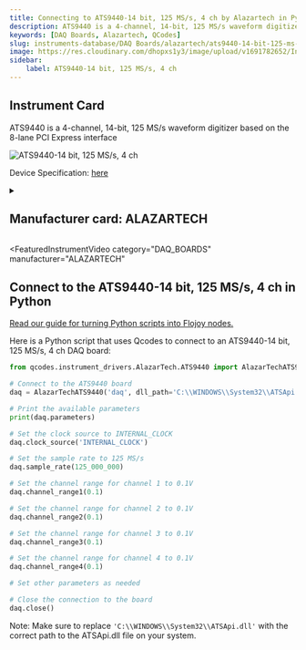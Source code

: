 ```yaml
---
title: Connecting to ATS9440-14 bit, 125 MS/s, 4 ch by Alazartech in Python
description: ATS9440 is a 4-channel, 14-bit, 125 MS/s waveform digitizer based on the 8-lane PCI Express interface
keywords: [DAQ Boards, Alazartech, QCodes] 
slug: instruments-database/DAQ Boards/alazartech/ats9440-14-bit-125-ms-s-4-ch 
image: https://res.cloudinary.com/dhopxs1y3/image/upload/v1691782652/Instruments/DAQ%20boards/ATS9440---14-bit%2C-125-MS-s%2C-4-ch/ATS9440---14-bit_-125-MS-s_-4-ch.jpg
sidebar:
    label: ATS9440-14 bit, 125 MS/s, 4 ch 
---
```



## Instrument Card

ATS9440 is a 4-channel, 14-bit, 125 MS/s waveform digitizer based on the 8-lane PCI Express interface



![ATS9440-14 bit, 125 MS/s, 4 ch](https://res.cloudinary.com/dhopxs1y3/image/upload/v1691782652/Instruments/DAQ%20boards/ATS9440---14-bit%2C-125-MS-s%2C-4-ch/ATS9440---14-bit_-125-MS-s_-4-ch.jpg)

Device Specification: [here](https://www.alazartech.com/en/download/product/9057/307/ats9440-datasheet-and-specifications/1-4k/)

<details style={{ marginTop: "15px"}}>
<summary><h2 style={{display:'inline'}}>Manufacturer card: ALAZARTECH</h2></summary>

![ALAZARTECH](https://res.cloudinary.com/dhopxs1y3/image/upload/v1692806158/Instruments/Vendor%20Logos/Alazartech.png)

Alazar Technologies Inc. (AlazarTech) was founded in 2003 with the goal of serving the test and measurement market, in general, and the embedded waveform digitizer (OEM) market segment, in particular, by providing highly differentiated, high performance instrumentation products at affordable prices.

- Headquarters: CANADA - QC
- Yearly Revenue (millions, USD): 4
- Vendor Website: [here](https://www.alazartech.com/)

</details>


<FeaturedInstrumentVideo
  category="DAQ_BOARDS"
  manufacturer="ALAZARTECH"
></FeaturedInstrumentVideo>

## Connect to the ATS9440-14 bit, 125 MS/s, 4 ch in Python

[Read our guide for turning Python scripts into Flojoy nodes.](https://docs.flojoy.ai/contribution/blocks/custom-flojoy-block/)



<Tabs>
<TabItem value="Flojoy" label="Flojoy" className="flojoy-instrument-tabs">

<NodeCardCollection category="DAQ_BOARDS" manufacturer="Alazartech"></NodeCardCollection>

</TabItem>
<TabItem value="QCodes" label="QCodes">

Here is a Python script that uses Qcodes to connect to an ATS9440-14 bit, 125 MS/s, 4 ch DAQ board:

```python
from qcodes.instrument_drivers.AlazarTech.ATS9440 import AlazarTechATS9440

# Connect to the ATS9440 board
daq = AlazarTechATS9440('daq', dll_path='C:\\WINDOWS\\System32\\ATSApi.dll')

# Print the available parameters
print(daq.parameters)

# Set the clock source to INTERNAL_CLOCK
daq.clock_source('INTERNAL_CLOCK')

# Set the sample rate to 125 MS/s
daq.sample_rate(125_000_000)

# Set the channel range for channel 1 to 0.1V
daq.channel_range1(0.1)

# Set the channel range for channel 2 to 0.1V
daq.channel_range2(0.1)

# Set the channel range for channel 3 to 0.1V
daq.channel_range3(0.1)

# Set the channel range for channel 4 to 0.1V
daq.channel_range4(0.1)

# Set other parameters as needed

# Close the connection to the board
daq.close()
```

Note: Make sure to replace `'C:\\WINDOWS\\System32\\ATSApi.dll'` with the correct path to the ATSApi.dll file on your system.

</TabItem>
</Tabs>